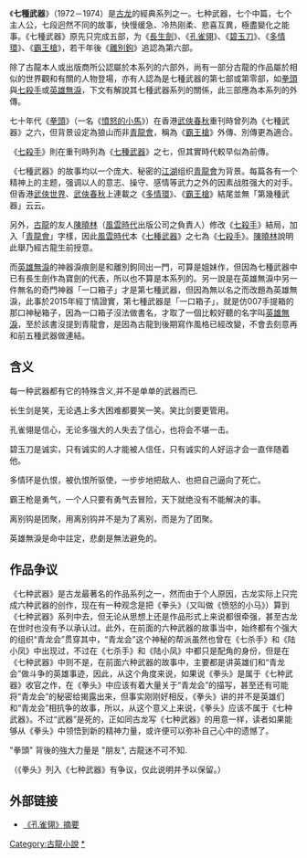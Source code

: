 {{multiple issues|
{{copypaste|time=2016-04-21T16:38:31+00:00}}
{{original research|time=2016-04-21T16:38:31+00:00}}
{{unreferenced|time=2016-04-21T16:38:31+00:00}}
}}
《'''七種武器'''》（1972－1974）是[[古龙|古龙]]的經典系列之一。七种武器，七个中篇，七个主人公，七段迥然不同的故事，快慢缓急、冷热刚柔、悲喜互異，極盡變化之能事。《七種武器》原先只完成五部，为《[[長生劍|長生劍]]》、《[[孔雀翎|孔雀翎]]》、《[[碧玉刀|碧玉刀]]》、《[[多情環|多情環]]》、《[[霸王槍|霸王槍]]》，若干年後《[[離別鉤|離別鉤]]》追認為第六部。

除了古龍本人或出版商所公認屬於本系列的六部外，尚有一部分古龍的作品屬於相似的世界觀和有關的人物登場，亦有人認為是七種武器的第七部或第零部，如[[拳頭|拳頭]]與[[七殺手|七殺手]]或[[英雄無淚|英雄無淚]]，下文有解說其七種武器系列的關係，此三部應為本系列的外傳。

七十年代《[[拳頭|拳頭]]》（一名《[[憤怒的小馬|憤怒的小馬]]》）在香港[[武俠春秋|武俠春秋]]重刊時曾列為《七種武器》之六，但背景设定為狼山而非[[青龍會|青龍會]]，稱為《[[霸王槍|霸王槍]]》外傳、別傳更為適合。

《[[七殺手|七殺手]]》則在重刊時列為《[[七種武器|七種武器]]》之七，但其實時代較早似為前傳。

《七種武器》的故事均以一个庞大、秘密的[[江湖|江湖]]组织[[青龍會|青龍會]]为背景。每篇各有一个精神上的主题，强调以人的意志、操守、感情等武力之外的因素战胜强大的对手。但香港[[武俠世界|武俠世界]]、[[武俠春秋|武俠春秋]]上連載之《[[多情環|多情環]]》、《[[霸王槍|霸王槍]]》結尾並無「第幾種武器」云云。

另外，[[古龍|古龍]]的友人[[陳曉林|陳曉林]]（[[風雲時代|風雲時代]]出版公司之負責人）修改《[[七殺手|七殺手]]》結局，加入「[[青龍會|青龍會]]」字樣，因此[[風雲時代|風雲時代]]本《[[七種武器|七種武器]]》之七為《[[七殺手|七殺手]]》。[[陳曉林|陳曉林]]說明此舉乃經古龍生前授意。

而[[英雄無淚|英雄無淚]]的神器淚痕劍是和離別鉤同出一門，可算是姐妹作，但因為七種武器中已有長生劍作為寶劍的代表，所以也不算是本系列的。另一說是在英雄無淚中另一件無名的奇門神器「一口箱子」才是第七種武器，但因為無以名之而改題為英雄無淚，此事於2015年經丁情證實，第七種武器是「一口箱子」，就是仿007手提箱的那口神秘箱子，因為一口箱子沒法做書名，才取了一個比較好聽的名字叫[[英雄無淚|英雄無淚]]，至於該書沒提到青龍會，是因為古龍到後期寫作風格已經改變，不會去刻意再和前五種武器做連結。

== 含义 ==
每一种武器都有它的特殊含义,并不是单单的武器而已.

长生剑是笑，无论遇上多大困难都要笑一笑。笑比剑要更管用。

孔雀翎是信心，无论多强大的人失去了信心，也将会不堪一击。

碧玉刀是诚实，只有诚实的人才能被人信任，只有诚实的人好运才会一直伴随着他。

多情环是仇恨，被仇恨所驱使，一步步地把敌人、也把自己逼向了死亡。

霸王枪是勇气，一个人只要有勇气去冒险，天下就绝没有不能解决的事。

离别钩是团聚，用离别钩并不是为了离别，而是为了团聚。

英雄無淚是命中註定，悲劇是無法避免的。

== 作品争议 ==
《七种武器》是古龙最著名的作品系列之一，然而由于个人原因，古龙实际上只完成六种武器的创作，现在有一种观念是把《拳头》（又叫做《愤怒的小马》）算到《七种武器》系列中去，但无论从思想上还是作品形式上来说都很牵强，甚至古龙在世时也没有予以承认过。此外，在前面的六种武器的故事当中，始终都有个强大的组织“青龙会”贯穿其中，“青龙会”这个神秘的帮派虽然也曾在《七杀手》和《陆小凤》中出现过，不过在《七杀手》和《陆小凤》中都只是配角的身份，但是在《七种武器》中则不是，在前面六种武器的故事中，主要都是讲英雄们和“青龙会”做斗争的英雄事迹，因此，从这个角度来说，如果说《拳头》是属于《七种武器》收官之作，在《拳头》中应该有着大量关于“青龙会”的描写，甚至还有可能将“青龙会”的秘密给揭露出来，但事实刚刚好相反，《拳头》讲的并不是英雄们和“青龙会”相抗争的故事，所以，从这个意义上来说，《拳头》应该不属于《七种武器》。不过“武器”是死的，正如同古龙写《七种武器》的用意一样，读者如果能够从《拳头》中领悟到新的精神力量，或许便可以弥补自己心中的遗憾了。

"拳頭" 背後的強大力量是 "朋友", 古龍迷不可不知. 

（《拳头》列入《七种武器》有争议，仅此说明并予以保留。）

== 外部链接 ==

*[http://saintthor.blogspot.com/2007/10/blog-post.html 《孔雀翎》摘要]{{Wayback|url=http://saintthor.blogspot.com/2007/10/blog-post.html |date=20160305030235 }}

{{古龍作品}}

[[Category:古龍小說|Category:古龍小說]]
[[Category:七種武器|*]]